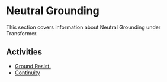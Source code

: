 # Neutral Grounding

This section covers information about Neutral Grounding under Transformer.

## Activities

- [Ground Resist.](/docs/transformer/neutral-grounding/ground-resist)
- [Continuity](/docs/transformer/neutral-grounding/continuity)

